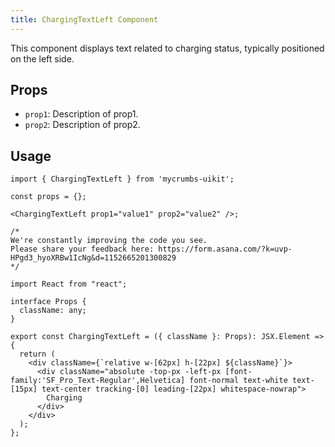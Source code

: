 ```yaml
---
title: ChargingTextLeft Component
---
```


This component displays text related to charging status, typically positioned on the left side.

## Props

- `prop1`: Description of prop1.
- `prop2`: Description of prop2.

## Usage

```tsx
import { ChargingTextLeft } from 'mycrumbs-uikit';

const props = {};

<ChargingTextLeft prop1="value1" prop2="value2" />;
```

```tsx
/*
We're constantly improving the code you see. 
Please share your feedback here: https://form.asana.com/?k=uvp-HPgd3_hyoXRBw1IcNg&d=1152665201300829
*/

import React from "react";

interface Props {
  className: any;
}

export const ChargingTextLeft = ({ className }: Props): JSX.Element => {
  return (
    <div className={`relative w-[62px] h-[22px] ${className}`}>
      <div className="absolute -top-px -left-px [font-family:'SF_Pro_Text-Regular',Helvetica] font-normal text-white text-[15px] text-center tracking-[0] leading-[22px] whitespace-nowrap">
        Charging
      </div>
    </div>
  );
};

```